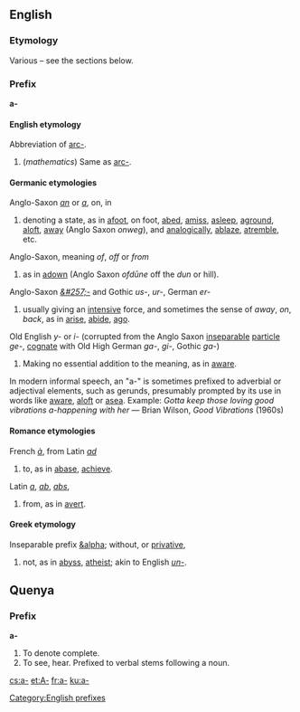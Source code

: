 ==English==
===Etymology===
Various &ndash; see the sections below.

===Prefix===
'''a-'''

====English etymology====
Abbreviation of [[arc-]].
#(''mathematics'') Same as [[arc-]].

====Germanic etymologies====
Anglo-Saxon ''[[an]]'' or ''[[a]]'', on, in
#denoting a state, as in [[afoot]], on foot, [[abed]], [[amiss]], [[asleep]], [[aground]], [[aloft]], [[away]] (Anglo Saxon ''onweg''), and [[analogically]], [[ablaze]], [[atremble]], etc.
Anglo-Saxon, meaning ''of'', ''off'' or ''from''
#as in [[adown]] (Anglo Saxon ''ofd&#363;ne'' off the ''dun'' or hill). 
Anglo-Saxon ''[[&#257;-]]'' and Gothic ''us-'', ''ur-'', German ''er-''
#usually giving an [[intensive]] force, and sometimes the sense of ''away'', ''on'', ''back'', as in [[arise]], [[abide]], [[ago]]. 
Old English ''y-'' or ''i-'' (corrupted from the Anglo Saxon [[inseparable]] [[particle]] ''ge- '', [[cognate]] with Old High German ''ga-'', ''gi-'', Gothic ''ga-'')
#Making no essential addition to the meaning, as in [[aware]].
In modern informal speech, an "a-" is sometimes prefixed to adverbial or adjectival elements, such as gerunds, presumably prompted by its use in words like [[aware]], [[aloft]] or [[asea]]. Example: ''Gotta keep those loving good vibrations a-happening with her'' &mdash; Brian Wilson, ''Good Vibrations'' (1960s)


====Romance etymologies====
French ''[[à]]'', from Latin ''[[ad]]''

#to, as in [[abase]], [[achieve]]. 
Latin ''[[a]]'', ''[[ab]]'', ''[[abs]]'', 
#from, as in [[avert]].

====Greek etymology====
Inseparable prefix [[&alpha]]; without, or [[privative]],
#not, as in [[abyss]], [[atheist]]; akin to English ''[[un-]]''.

[[Category:English prefixes]]

==Quenya==
===Prefix===
'''a-'''
# To denote complete.
# To see, hear. Prefixed to verbal stems following a noun.

[[cs:a-]]
[[et:A-]]
[[fr:a-]]
[[ku:a-]]